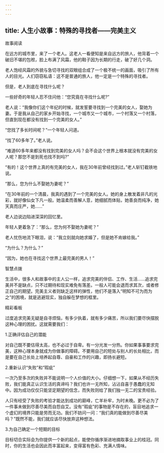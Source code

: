 ```yaml
---
---
---
```

title: 人生小故事：特殊的寻找者——完美主义
---



故事阅读

在远方的城市里，来了一个老人。这老人一看便知是来自远方的旅人，他背着一个破旧不堪的包袱，脸上布满了风霜，他的鞋子因为长期的行走，破了好几个洞。

老人饱经风霜的外貌与急切寻找的双眼组合成了一个极不统一的画面，吸引了所有人的目光。人们窃窃私语：这不是普通的旅人，他一定是一个特殊的寻找者。

但是，老人到底在寻找什么呢？

一些好奇的年轻人忍不住问他：“您究竟在寻找什么呢?”

老人说：“我像你们这个年纪的时候，就发誓要寻找到一个完美的女人，娶她为妻。于是我从自己的家乡开始寻找，一个城市又一个城市，一个村落又一个村落，但直到现在都没有找到一个完美的女人。”

“您找了多长时间呢？”一个年轻人问道。

“找了60多年了。”老人说。

“难道60多年来都没有找到完美的女人吗？会不会这个世界上根本就没有完美的女人呢？那您不是到死也找不到吗?”

“有的！这个世界上真的有完美的女人，我在30年前曾经找到过。”老人斩钉截铁地说。

“那么，您为什么不娶她为妻呢？”

“在30年前的一个清晨，我真的遇到了一个完美的女人。她的身上散发着非凡的光彩，就好像仙女下凡一般。她温柔而善解人意，她细腻而体贴，她善良而纯净，她天真而庄严，她……”

老人边说边陷进深深的回忆里。

年轻人更着急了：“那么，您为何不娶她为妻呢？”

老人忧伤地流下眼泪，说：“我立刻就向她求婚了，但是她不肯嫁给我。”

“为什么？为什么？”

“因为，她也在寻找这个世界上最完美的男人！”

智慧点拨

生活中，很多人和故事中的主人公一样，追求完美的伴侣、工作、生活……追求完美并不是缺点，只不过期待和现实难免有落差。一般人可能会退而求其次，或者修正自己的期望。完美主义者则缺乏这样的弹性，他们不是落入“明知不可为而为之”的困境，就是逃避现实，独自躲在梦想的框里。

精彩看板

过度追求完美无疑是自寻烦恼，有多少执着，就有多少痛苦，所以我们要尽快摆脱这种心理的困扰。这就需要我们：

1.正确评估自己的潜能

对自己既不要估得太高，也不必过于自卑。有一分光发一分热。你如果事事要求完美，这种心理本身就成为你做事的障碍。不要用自己的短处与别人的长处相比，而是要在自己长处上培养起自尊、自豪和工作的兴趣，即扬长避短。

2.重新认识“失败”和“瑕疵”

一次乃至多次的失败并不能说明一个人价值的大小。仔细想一下，如果从不经历失败，我们能真正认识生活的真谛吗？我们也许一无所知，沾沾自喜于愚蠢的无知中。因为成功仅仅只能坚定期望的信念，而失败则给了我们独一无二的宝贵经验。

人只有经受了失败的考验才能达到成功的巅峰，亡羊补牢，为时未晚。更不必为了一件事未做到尽善尽美而自怨自艾。没有“瑕疵”的事物是不存在的，盲目地追求一个虚幻的境界只能是劳而无功。我们不妨问一问：“我们真的能做到尽善尽美吗？”既然不能，我们就应该尽快放弃这种想法。

3.为自己确定一个短期的目标

目标切合实际会为你提供一个新的起点，能使你循序渐进地摘取事业上的桂冠。同时，你的生活也会因此而丰富起来，变得富有色彩、充满人情味。